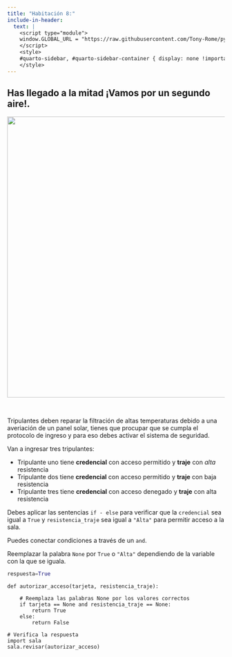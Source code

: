 ```yaml
---
title: "Habitación 8:"
include-in-header:
  text: |
    <script type="module">
    window.GLOBAL_URL = "https://raw.githubusercontent.com/Tony-Rome/pyscape/refs/heads/feature/estacion-espacial/quarto/rooms/sala_08.py";
    </script>
    <style>
    #quarto-sidebar, #quarto-sidebar-container { display: none !important; }
    </style>
---
```


<h2>
Has llegado a la mitad ¡Vamos por un segundo aire!.
</h2>

<center>
<img src="./sala_06.png" width="650">
</center>

<br/>

Tripulantes deben reparar la filtración de altas temperaturas debido a una averiación de un panel solar,
tienes que procupar que se cumpla el protocolo de ingreso y para eso debes activar el sistema de seguridad.

Van a ingresar tres tripulantes:

- Tripulante uno tiene **credencial** con acceso permitido y **traje** con _alta_ resistencia
- Tripulante dos tiene **credencial** con acceso permitido y **traje** con baja resistencia
- Tripulante tres tiene **credencial** con acceso denegado y **traje** con alta resistencia

<div class="alert alert-info">
Debes aplicar las sentencias `if - else` para verificar que la `credencial` sea igual a `True` y `resistencia_traje` sea igual a `"Alta"` para permitir acceso a la sala.

Puedes conectar condiciones a través de un `and`.

</div>

::: {.callout-tip title="Pista" collapse="true"}
Reemplazar la palabra `None` por `True` o `"Alta"` dependiendo de la variable con la que se iguala.

```python 
respuesta=True
```
:::

```pyodide-python

def autorizar_acceso(tarjeta, resistencia_traje):

    # Reemplaza las palabras None por los valores correctos
    if tarjeta == None and resistencia_traje == None:
        return True
    else:
        return False

# Verifica la respuesta
import sala
sala.revisar(autorizar_acceso)
```